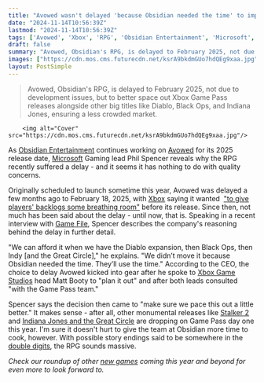 ```yaml
---
title: "Avowed wasn't delayed 'because Obsidian needed the time' to improve the RPG, but rather because 'they'll use the time'"
date: "2024-11-14T10:56:39Z"
lastmod: "2024-11-14T10:56:39Z"
tags: ['Avowed', 'Xbox', 'RPG', 'Obsidian Entertainment', 'Microsoft', 'Game Delay', 'Game Pass']
draft: false
summary: "Avowed, Obsidian's RPG, is delayed to February 2025, not due to development issues, but to better space out Xbox Game Pass releases alongside other big titles like Diablo, Black Ops, and Indiana Jones, ensuring a less crowded market."
images: ["https://cdn.mos.cms.futurecdn.net/ksrA9bkdmGUo7hdQEg9xaa.jpg"]
layout: PostSimple
---
```

> Avowed, Obsidian's RPG, is delayed to February 2025, not due to development issues, but to better space out Xbox Game Pass releases alongside other big titles like Diablo, Black Ops, and Indiana Jones, ensuring a less crowded market.


        <img alt="Cover" src="https://cdn.mos.cms.futurecdn.net/ksrA9bkdmGUo7hdQEg9xaa.jpg"/>
        
As [Obsidian Entertainment](https://www.gamesradar.com/tag/obsidian-entertainment/) continues working on [Avowed](https://www.gamesradar.com/avowed-guide/) for its 2025 release date, [Microsoft](https://www.gamesradar.com/tag/microsoft/) Gaming lead Phil Spencer reveals why the RPG recently suffered a delay - and it seems it has nothing to do with quality concerns.

Originally scheduled to launch sometime this year, Avowed was delayed a few months ago to February 18, 2025, with [<u>Xbox</u>](https://www.gamesradar.com/platforms/xbox/) saying it wanted  [<u>"to give players' backlogs some breathing room"</u>](https://www.gamesradar.com/games/rpg/xbox-officially-delays-obsidians-avowed-to-february-to-give-players-backlogs-some-breathing-room/) before its release. Since then, not much has been said about the delay - until now, that is. Speaking in a recent interview with [<u>Game File</u>](https://www.gamefile.news/p/xbox-phil-spencer-blizzard-avowed-south-of-midnight), Spencer describes the company's reasoning behind the delay in further detail.

"We can afford it when we have the Diablo expansion, then Black Ops, then Indy [and the Great Circle]," he explains. "We didn’t move it because Obsidian needed the time. They’ll use the time." According to the CEO, the choice to delay Avowed kicked into gear after he spoke to [Xbox Game Studios](https://www.gamesradar.com/tag/xbox-game-studios/) head Matt Booty to "plan it out" and after both leads consulted "with the Game Pass team."

Spencer says the decision then came to "make sure we pace this out a little better." It makes sense - after all, other monumental releases like [<u>Stalker 2</u>](https://www.gamesradar.com/stalker-2-guide/) and [<u>Indiana Jones and the Great Circle</u>](https://www.gamesradar.com/indiana-jones-game-bethesda-guide/) are dropping on Game Pass day one this year. I'm sure it doesn't hurt to give the team at Obsidian more time to cook, however. With possible story endings said to be somewhere in the [<u>double digits</u>](https://www.gamesradar.com/games/rpg/avowed-lead-says-its-very-hard-to-say-how-many-endings-the-rpg-has-but-its-in-the-double-digits-and-you-can-end-up-with-a-lot-of-different-combinations-of-them/), the RPG sounds massive.

*Check our roundup of other *[<u><em>new games</em></u>](https://www.gamesradar.com/video-game-release-dates/)* coming this year and beyond for even more to look forward to.*
        